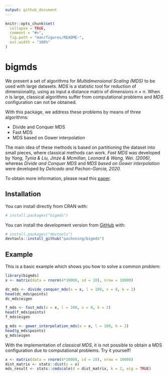 ```yaml
---
output: github_document
---
```


<!-- README.md is generated from README.Rmd. Please edit that file -->

```r
knitr::opts_chunk$set(
  collapse = TRUE,
  comment = "#>",
  fig.path = "man/figures/README-",
  out.width = "100%"
)
```

# bigmds

<!-- badges: start -->
<!-- badges: end -->

We present a set of algorithms for *Multidimensional Scaling (MDS)* to be used with large datasets. *MDS* is a statistic 
tool for reduction of dimensionality, using as input a distance matrix of dimensions *n × n*. When *n* is large, 
classical algorithms suffer from computational problems and *MDS* configuration can not be obtained.

With this package, we address these problems by means of three algorithms: 

- Divide and Conquer MDS
- Fast MDS
- MDS based on Gower interpolation

The main idea of these methods is based on partitioning the dataset into small pieces, where classical methods can work.
*Fast MDS* was developed by *Yang, Tynia & Liu, Jinze & Mcmillan, Leonard & Wang, Wei. (2006)*, whereas 
*Divide and Conquer MDS* and *MDS based on Gower interpolation* were developed by *Delicado and Pachon-Garcia, 2020.*

To obtain more information, please read this [paper](https://arxiv.org/abs/2007.11919).

## Installation

You can install directly from CRAN with:

``` r
# install.packages("bigmds")
```

You can install the development version from [GitHub](https://github.com/) with:

``` r
# install.packages("devtools")
devtools::install_github("pachoning/bigmds")
```
## Example

This is a basic example which shows you how to solve a common problem:

```r
library(bigmds)
x <- matrix(data = rnorm(4*10000, sd = 10), nrow = 10000)

dc_mds <- divide_conquer_mds(x = x, l = 100, s = 8, k = 2)
head(dc_mds$points)
dc_mds$eigen

f_mds <- fast_mds(x = x, l = 100, s = 8, k = 2)
head(f_mds$points)
f_mds$eigen

g_mds <- gower_interpolation_mds(x = x, l = 100, k = 2)
head(g_mds$points)
g_mds$eigen
```

With the implementation of *classical MDS*, it is not possible to obtain a MDS configuration due to computational 
problems. Try it yourself!

```r
x <- matrix(data = rnorm(4*10000, sd = 10), nrow = 10000)
dist_matrix <- stats::dist(x = x)
mds_result <- stats::cmdscale(d = dist_matrix, k = 2, eig = TRUE)
```
